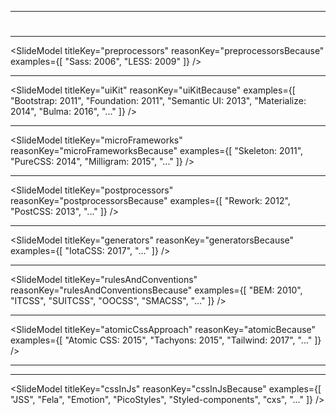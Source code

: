 
<FullScreenVideo name="tools" />

---

<Layout>
    <h1>
      <Translate id="stylingWar.tools" />
    </h1>
</Layout>

---
<SlideModel
  titleKey="preprocessors"
  reasonKey="preprocessorsBecause"
  examples={[
    "Sass: 2006", "LESS: 2009"
  ]}
/>

---

<SlideModel
  titleKey="uiKit"
  reasonKey="uiKitBecause"
  examples={[
    "Bootstrap: 2011", "Foundation: 2011", "Semantic UI: 2013", "Materialize: 2014", "Bulma: 2016", "..."
  ]}
/>

---

<SlideModel
  titleKey="microFrameworks"
  reasonKey="microFrameworksBecause"
  examples={[
    "Skeleton: 2011", "PureCSS: 2014", "Milligram: 2015", "..."
  ]}
/>

---

<SlideModel
  titleKey="postprocessors"
  reasonKey="postprocessorsBecause"
  examples={[
    "Rework: 2012", "PostCSS: 2013", "..."
  ]}
/>

---

<SlideModel
  titleKey="generators"
  reasonKey="generatorsBecause"
  examples={[
    "IotaCSS: 2017", "..."
  ]}
/>

---

<SlideModel
  titleKey="rulesAndConventions"
  reasonKey="rulesAndConventionsBecause"
  examples={[
    "BEM: 2010", "ITCSS", "SUITCSS", "OOCSS", "SMACSS", "..."
  ]}
/>

---

<SlideModel
  titleKey="atomicCssApproach"
  reasonKey="atomicBecause"
  examples={[
    "Atomic CSS: 2015", "Tachyons: 2015", "Tailwind: 2017", "..."
  ]}
/>

---

<SlideModel
  titleKey="cssModules"
  reasonKey="cssModulesBecause"
/>

---

<SlideModel
  titleKey="cssInJs"
  reasonKey="cssInJsBecause"
  examples={[
    "JSS", "Fela", "Emotion", "PicoStyles", "Styled-components", "cxs", "..."
  ]}
/>

